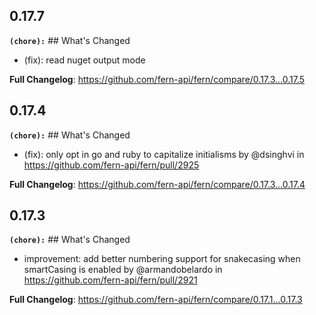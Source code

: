 ## 0.17.7
**`(chore):`** ## What's Changed
* (fix): read nuget output mode


**Full Changelog**: https://github.com/fern-api/fern/compare/0.17.3...0.17.5

## 0.17.4
**`(chore):`** ## What's Changed
* (fix): only opt in go and ruby to capitalize initialisms by @dsinghvi in https://github.com/fern-api/fern/pull/2925


**Full Changelog**: https://github.com/fern-api/fern/compare/0.17.3...0.17.4

## 0.17.3
**`(chore):`** ## What's Changed
* improvement: add better numbering support for snakecasing when smartCasing is enabled by @armandobelardo in https://github.com/fern-api/fern/pull/2921


**Full Changelog**: https://github.com/fern-api/fern/compare/0.17.1...0.17.3

